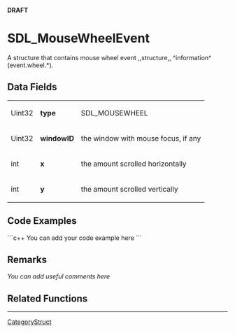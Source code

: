 <!-- pragma section-numbers off -->
<!-- pragma disable-camelcase -->
'''DRAFT'''

= SDL_MouseWheelEvent =
A structure that contains mouse wheel event ,,structure,, ^information^ (event.wheel.*).


== Data Fields ==
{|
|Uint32
|'''type'''
|SDL_MOUSEWHEEL
|-
|Uint32
|'''windowID'''
|the window with mouse focus, if any
|-
|int
|'''x'''
|the amount scrolled horizontally
|-
|int
|'''y'''
|the amount scrolled vertically
|}

== Code Examples ==
```c++
You can add your code example here
```

== Remarks ==
''You can add useful comments here''

== Related Functions ==

----
[[CategoryStruct]]
